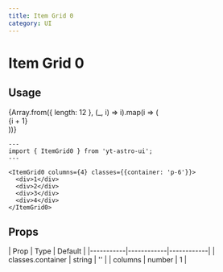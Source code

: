 ```yaml
---
title: Item Grid 0
category: UI
---
```



# Item Grid 0

## Usage

<div className="space-y-12">
  <Demo title="Default">
    <ItemGrid0 columns={4} classes={{ container: 'p-6' }}>
      {Array.from({ length: 12 }, (_, i) => i).map(i => (
        <div className="flex items-center justify-center py-12 rounded bg-slate-100 dark:bg-zinc-800">{i + 1}</div>
      ))}
    </ItemGrid0>
  </Demo>
</div>


```astro
---
import { ItemGrid0 } from 'yt-astro-ui';
---

<ItemGrid0 columns={4} classes={{container: 'p-6'}}>
  <div>1</div>
  <div>2</div>
  <div>3</div>
  <div>4</div>
</ItemGrid0>
```

## Props

<div className="overflow-x-auto">
  <div className="min-w-xl">
    | Prop | Type | Default |
    |-----------|------------|------------|
    | classes.container | string | '' |
    | columns | number | 1 |
  </div>
</div>
